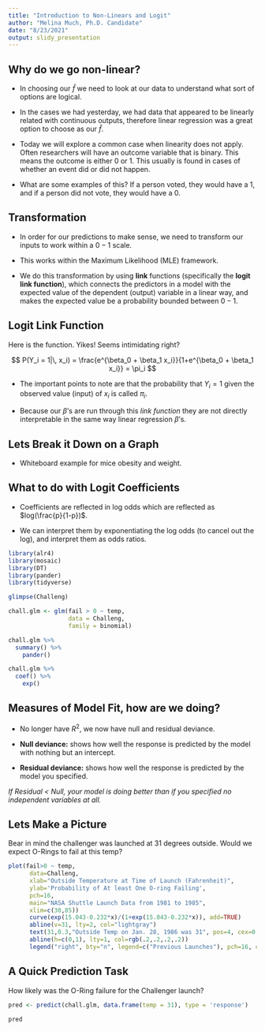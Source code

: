 ```yaml
---
title: "Introduction to Non-Linears and Logit"
author: "Melina Much, Ph.D. Candidate"
date: "8/23/2021"
output: slidy_presentation
---
```


## Why do we go non-linear?

- In choosing our $\hat{f}$ we need to look at our data to understand what sort of options are logical. 

- In the cases we had yesterday, we had data that appeared to be linearly related with continuous outputs, therefore linear regression was a great option to choose as our $\hat{f}$.

- Today we will explore a common case when linearity does not apply. Often researchers will have an outcome variable that is binary. This means the outcome is either $0$ or $1$. This usually is found in cases of whether an event did or did not happen.

- What are some examples of this? If a person voted, they would have a $1$, and if a person did not vote, they would have a $0$.

## Transformation

- In order for our predictions to make sense, we need to transform our inputs to work within a $0-1$ scale. 

- This works within the Maximum Likelihood (MLE) framework.

- We do this transformation by using **link** functions (specifically the **logit link function**), which connects the predictors in a model with the expected value of the dependent (output) variable in a linear way, and makes the expected value be a probability bounded between $0-1$.


## Logit Link Function

Here is the function. Yikes! Seems intimidating right?

$$
  P(Y_i = 1|\, x_i) = \frac{e^{\beta_0 + \beta_1 x_i}}{1+e^{\beta_0 + \beta_1 x_i}} = \pi_i
$$

- The important points to note are that the probability that $Y_i = 1$ given the observed value (input) of $x_i$ is called $\pi_i$. 

- Because our $\beta$'s are run through this *link function* they are not directly interpretable in the same way linear regression $\beta$'s.

## Lets Break it Down on a Graph

- Whiteboard example for mice obesity and weight.


## What to do with Logit Coefficients

- Coefficients are reflected in log odds which are reflected as $log(\frac{p}{1-p})$. 

- We can interpret them by exponentiating the log odds (to cancel out the log), and interpret them as odds ratios. 

```r
library(alr4)
library(mosaic)
library(DT)
library(pander)
library(tidyverse)
```

```r
glimpse(Challeng)

chall.glm <- glm(fail > 0 ~ temp, 
                 data = Challeng, 
                 family = binomial)

chall.glm %>% 
  summary() %>% 
    pander()

chall.glm %>% 
  coef() %>% 
    exp()
```

## Measures of Model Fit, how are we doing?

- No longer have $R^2$, we now have null and residual deviance.

- **Null deviance:** shows how well the response is predicted by the model with nothing but an intercept.

- **Residual deviance:** shows how well the response is predicted by the model you specified.

*If Residual < Null, your model is doing better than if you specified no independent variables at all.* 

## Lets Make a Picture

Bear in mind the challenger was launched at 31 degrees outside. Would we expect O-Rings to fail at this temp?

```r
plot(fail>0 ~ temp, 
      data=Challeng, 
      xlab="Outside Temperature at Time of Launch (Fahrenheit)", 
      ylab='Probability of At least One O-ring Failing', 
      pch=16, 
      main="NASA Shuttle Launch Data from 1981 to 1985", 
      xlim=c(30,85))
      curve(exp(15.043-0.232*x)/(1+exp(15.043-0.232*x)), add=TRUE)
      abline(v=31, lty=2, col="lightgray")
      text(31,0.3,"Outside Temp on Jan. 28, 1986 was 31", pos=4, cex=0.7, col="lightgray")
      abline(h=c(0,1), lty=1, col=rgb(.2,.2,.2,.2))
      legend("right", bty="n", legend=c("Previous Launches"), pch=16, col="black", cex=0.7)

```

## A Quick Prediction Task

How likely was the O-Ring failure for the Challenger launch? 

```r

pred <- predict(chall.glm, data.frame(temp = 31), type = 'response')

pred

```

